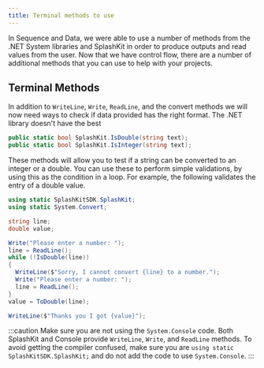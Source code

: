 ```yaml
---
title: Terminal methods to use
---
```


In Sequence and Data, we were able to use a number of methods from the .NET System libraries and SplashKit in order to produce outputs and read values from the user. Now that we have control flow, there are a number of additional methods that you can use to help with your projects.

## Terminal Methods

<div class="not-content">
  <YouTube id="ozp3oUHEidg" params="fs=1&modestbranding=1&rel=0&autoplay=1"/>
</div>

In addition to `WriteLine`, `Write`, `ReadLine`, and the convert methods we will now need ways to check if data provided has the right format. The .NET library doesn't have the best 

```cs
public static bool SplashKit.IsDouble(string text);
public static bool SplashKit.IsInteger(string text);
```

These methods will allow you to test if a string can be converted to an integer or a double. You can use these to perform simple validations, by using this as the condition in a loop. For example, the following validates the entry of a double value.

```cs
using static SplashKitSDK.SplashKit;
using static System.Convert;

string line;
double value;

Write("Please enter a number: ");
line = ReadLine();
while (!IsDouble(line))
{
  WriteLine($"Sorry, I cannot convert {line} to a number.");
  Write("Please enter a number: ");
  line = ReadLine();
}
value = ToDouble(line);

WriteLine($"Thanks you I got {value}");
```

:::caution
Make sure you are not using the `System.Console` code. Both SplashKit and Console provide `WriteLine`, `Write`, and `ReadLine` methods. To avoid getting the compiler confused, make sure you are `using static SplashKitSDK.SplashKit;` and do not add the code to use `System.Console`.
:::
